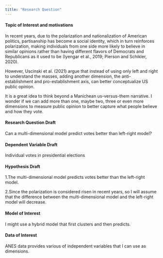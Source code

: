 ---
title: "Research Question"
---
#### Topic of Interest and motivations

In recent years, due to the polarization and nationalization of American politics, partisanship has become a social identity, which in turn reinforces polarization, making individuals from one side more likely to believe in similar opinions rather than having different flavors of Democrats and Republicans as it used to be (Iyengar et al., 2019; Pierson and Schikler, 2020). 

However, Uscinski et al. (2021) argue that instead of using only left and right to understand the masses, adding another dimension, the anti-establishment and pro-establishment axis, can better conceptualize US public opinion. 

It is a great idea to think beyond a Manichean us-versus-them narrative. I wonder if we can add more than one, maybe two, three or even more dimensions to measure public opinion to better capture what people believe and how they vote.

#### Research Question Draft

Can a multi-dimensional model predict votes better than left-right model?

#### Dependent Variable Draft

Individual votes in presidential elections

#### Hypothesis Draft

1.The multi-dimensional model predicts votes better than the left-right model.

2.Since the polarization is considered risen in recent years, so I will assume that the difference between the multi-dimensional model and the left-right model will decrease.

#### Model of Interest

I might use a hybrid model that first clusters and then predicts.

#### Data of Interest

ANES data provides various of independent variables that I can use as dimensions.